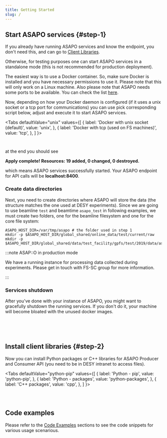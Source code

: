 ```yaml
---
title: Getting Started
slug: /
---
```




## Start ASAPO services {#step-1}

If you already have running ASAPO services and know the endpoint, you don't need this, and can go to [Client Libraries](#step-2).

Otherwise, for testing purposes one can start ASAPO services in a standalone mode (this is not recommended for  production deployment).


The easiest way is to use a Docker container.
So, make sure Docker is installed and you have necessary permissions to use it.
Please note that this will only work on a Linux machine. Also please note that ASAPO needs some ports to be available. You can check the list
[here](https://stash.desy.de/projects/ASAPO/repos/asapo/browse/deploy/asapo_services/scripts/asapo.auto.tfvars.in#37).

Now, depending on how your Docker daemon is configured (if it uses a
unix socket or a tcp port for communications)
 you can use pick corresponding script below, adjust and execute it to start ASAPO services.

<Tabs
  defaultValue="unix"
  values={[
    { label: 'Docker with unix socket (default)', value: 'unix', },
    { label: 'Docker with tcp (used on FS machines)', value: 'tcp', },
  ]
}>
<TabItem value="unix">

```shell content=./examples/start_asapo_socket.sh"
```

</TabItem>

<TabItem value="tcp">

```shell content="./versioned_examples/version-21.12.0/start_asapo_tcp.sh"
```

</TabItem>
</Tabs>

at the end you should see

<p className="green-text"><strong>Apply complete! Resources: 19 added, 0 changed, 0 destroyed.</strong></p>

which means ASAPO services successfully  started. Your ASAPO endpoint for API calls will be **localhost:8400**.

### Create data directories

Next, you need to create directories where ASAPO will store the data
(the structure matches the one used at DESY experiments).
Since we are going to use beamline `test` and beamtime `asapo_test` in following examples,
we must create two folders, one for the beamline filesystem and one for the core file system:

```shell
ASAPO_HOST_DIR=/var/tmp/asapo # the folder used in step 1
mkdir -p $ASAPO_HOST_DIR/global_shared/online_data/test/current/raw
mkdir -p $ASAPO_HOST_DIR/global_shared/data/test_facility/gpfs/test/2019/data/asapo_test
```

:::note ASAP::O in production mode

We have a running instance for processing data collected during experiments. Please get in touch with FS-SC group for more information.

:::

### Services shutdown

After you've done with your instance of ASAPO, you might want to gracefully shutdown the running services. If you don't do it, your machine will become bloated with the unused docker images.

```shell content="./versioned_examples/version-21.12.0/cleanup.sh"
```

<br/><br/>

## Install client libraries {#step-2}

Now you can install Python packages or C++ libraries for ASAPO Producer and Consumer API (you need to be in DESY intranet to access files).

<Tabs
  defaultValue="python-pip"
  values={[
    { label: 'Python - pip', value: 'python-pip', },
    { label: 'Python - packages', value: 'python-packages', },
    { label: 'C++ packages', value: 'cpp', },
  ]
}>
<TabItem value="python-pip">

```shell content="./versioned_examples/version-21.12.0/install_python_clients_pip.sh" snippetTag="#snippet1"
```

</TabItem>
<TabItem value="python-packages">

```shell content="./versioned_examples/version-21.12.0/install_python_clients_pkg.sh"
```

</TabItem>
<TabItem value="cpp">

```shell content="./versioned_examples/version-21.12.0/install_cpp_clients.sh"
```

</TabItem>
</Tabs>

## Code examples

Please refer to the [Code Examples](cookbook/overview) sections to see the code snippets for various usage scenarious.

